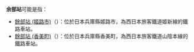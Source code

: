 {{noteTA
|T=zh-cn:余部站; zh-tw:餘部車站; zh-hk:餘部站;
}}
'''余部站'''可能是指：
* [[餘部站_(姬路市)|餘部站 (姬路市)]]（{{jpn|j=余部駅|kyu=餘部驛}}）：位於日本兵庫縣姬路市，為西日本旅客鐵道姬新線的鐵路車站。
* [[餘部站_(香美町)|餘部站 (香美町)]]（{{jpn|j=餘部駅|kyu=餘部驛}}）：位於日本兵庫縣香美町，為西日本旅客鐵道山陰本線的鐵路車站。

{{disambiguation|cat=三字車站名消歧義}}